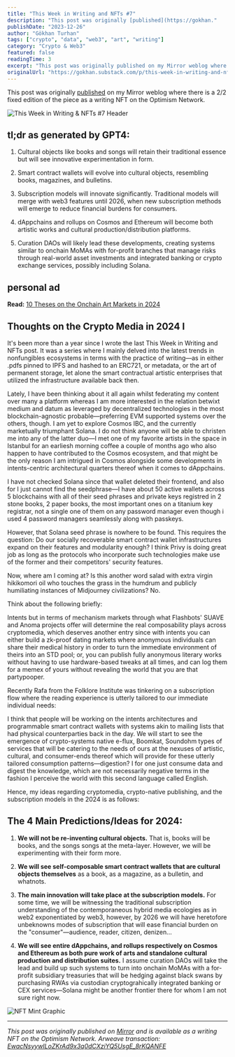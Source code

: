 ```yaml
---
title: "This Week in Writing and NFTs #7"
description: "This post was originally [published](https://gokhan."
publishDate: "2023-12-26"
author: "Gökhan Turhan"
tags: ["crypto", "data", "web3", "art", "writing"]
category: "Crypto & Web3"
featured: false
readingTime: 3
excerpt: "This post was originally published on my Mirror weblog where there is a 2/2 fixed edition of the piece as a writing NFT on the..."
originalUrl: "https://gokhan.substack.com/p/this-week-in-writing-and-nfts-7"
---
```


This post was originally [published](https://gokhan.mirror.xyz/ge3lq8VWjLeC9Cdt6IQTesHk9-T1vqqv_2ZUxG1LWy4) on my Mirror weblog where there is a 2/2 fixed edition of the piece as a writing NFT on the Optimism Network.

![This Week in Writing & NFTs #7 Header](/blog/images/this-week-writing-nfts-7-header.png)

## tl;dr as generated by GPT4:

1. Cultural objects like books and songs will retain their traditional essence but will see innovative experimentation in form.

2. Smart contract wallets will evolve into cultural objects, resembling books, magazines, and bulletins.

3. Subscription models will innovate significantly. Traditional models will merge with web3 features until 2026, when new subscription methods will emerge to reduce financial burdens for consumers.

4. dAppchains and rollups on Cosmos and Ethereum will become both artistic works and cultural production/distribution platforms.

5. Curation DAOs will likely lead these developments, creating systems similar to onchain MoMAs with for-profit branches that manage risks through real-world asset investments and integrated banking or crypto exchange services, possibly including Solana.

## personal ad

**Read:** [10 Theses on the Onchain Art Markets in 2024](https://0xgokhan.medium.com/10-theses-for-onchain-art-markets-in-2024-d8fe0362e0e6)

## Thoughts on the Crypto Media in 2024 I

It's been more than a year since I wrote the last This Week in Writing and NFTs post. It was a series where I mainly delved into the latest trends in nonfungibles ecosystems in terms with the practice of writing—as in either .pdfs pinned to IPFS and hashed to an ERC721, or metadata, or the art of permanent storage, let alone the smart contractual artistic enterprises that utilized the infrastructure available back then.

Lately, I have been thinking about it all again whilst federating my content over many a platform whereas I am more interested in the relation betwixt medium and datum as leveraged by decentralized technologies in the most blockchain-agnostic probable—preferring EVM supported systems over the others, though. I am yet to explore Cosmos IBC, and the currently marketually triumphant Solana. I do not think anyone will be able to christen me into any of the latter duo—I met one of my favorite artists in the space in Istanbul for an earliesh morning coffee a couple of months ago who also happen to have contributed to the Cosmos ecosystem, and that might be the only reason I am intrigued in Cosmos alongside some developments in intents-centric architectural quarters thereof when it comes to dAppchains.

I have not checked Solana since that wallet deleted their frontend, and also for I just cannot find the seedphrase—I have about 50 active wallets across 5 blockchains with all of their seed phrases and private keys registred in 2 stone books, 2 paper books, the most important ones on a titanium key registrar, not a single one of them on any password manager even though i used 4 password managers seamlessly along with passkeys.

However, that Solana seed phrase is nowhere to be found. This requires the question: Do our socially recoverable smart contract wallet infrastructures expand on their features and modularity enough? I think Privy is doing great job as long as the protocols who incorporate such technologies make use of the former and their competitors' security features.

Now, where am I coming at? Is this another word salad with extra virgin hikikomori oil who touches the grass in the humdrum and publicly humiliating instances of Midjourney civilizations? No.

Think about the following briefly:

Intents but in terms of mechanism markets through what Flashbots' SUAVE and Anoma projects offer will determine the real composability plays across cryptomedia, which deserves another entry since with intents you can either build a zk-proof dating markets where anonymous individuals can share their medical history in order to turn the immediate environment of theirs into an STD pool; or, you can publish fully anonymous literary works without having to use hardware-based tweaks at all times, and can log them for a memex of yours without revealing the world that you are that partypooper.

Recently Rafa from the Folklore Institute was tinkering on a subscription flow where the reading experience is utterly tailored to our immediate individual needs:

I think that people will be working on the intents architectures and programmable smart contract wallets with systems akin to mailing lists that had physical counterparties back in the day. We will start to see the emergence of crypto-systems native e-flux, Boomkat, Soundohm types of services that will be catering to the needs of ours at the nexuses of artistic, cultural, and consumer-ends thereof which will provide for these utterly tailored consumption patterns—digestion? I for one just consume data and digest the knowledge, which are not necessarily negative terms in the fashion I perceive the world with this second language called English.

Hence, my ideas regarding cryptomedia, crypto-native publishing, and the subscription models in the 2024 is as follows:

## The 4 Main Predictions/Ideas for 2024:

1. **We will not be re-inventing cultural objects.** That is, books will be books, and the songs songs at the meta-layer. However, we will be experimenting with their form more.

2. **We will see self-composable smart contract wallets that are cultural objects themselves** as a book, as a magazine, as a bulletin, and whatnots.

3. **The main innovation will take place at the subscription models.** For some time, we will be witnessing the traditional subscription understanding of the contemporaneous hybrid media ecologies as in web2 exponentiated by web3, however, by 2026 we will have heretofore unbeknowns modes of subscription that will ease financial burden on the "consumer"—audience, reader, citizen, denizen…

4. **We will see entire dAppchains, and rollups respectively on Cosmos and Ethereum as both pure work of arts and standalone cultural production and distribution suites.** I assume curation DAOs will take the lead and build up such systems to turn into onchain MoMAs with a for-profit subsidiary treasuries that will be hedging against black swans by purchasing RWAs via custodian cryptograhically integrated banking or CEX services—Solana might be another frontier there for whom I am not sure right now.

![NFT Mint Graphic](/blog/images/this-week-writing-nfts-7-nft-mint.png)

---

*This post was originally published on [Mirror](https://gokhan.mirror.xyz/ge3lq8VWjLeC9Cdt6IQTesHk9-T1vqqv_2ZUxG1LWy4) and is available as a writing NFT on the Optimism Network. Arweave transaction: [EwacNsyywILoZKrAd9x3q0dCXziYQ5UsgE_8rKQANFE](https://viewblock.io/arweave/tx/EwacNsyywILoZKrAd9x3q0dCXziYQ5UsgE_8rKQANFE)*